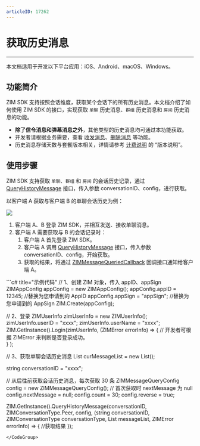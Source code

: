 ```yaml
---
articleID: 17262
---
```



# 获取历史消息

- - -

<Note title="说明">

本文档适用于开发以下平台应用：iOS、Android、macOS、Windows。
</Note>

## 功能简介

ZIM SDK 支持按照会话维度，获取某个会话下的所有历史消息。本文档介绍了如何使用 ZIM SDK 的接口，实现获取 `单聊` 历史消息、`群组` 历史消息和 `房间` 历史消息的功能。

<Note title="说明">

- **除了信令消息和弹幕消息之外**，其他类型的历史消息均可通过本功能获取。
- 开发者请根据业务需要，查看 [收发消息](./Send%20and%20receive%20messages.mdx)、[删除消息](./Delete%20messages.mdx) 等功能。
- 历史消息存储天数与套餐版本相关，详情请参考 [计费说明](./../../Introduction/Pricing.mdx) 的 “版本说明”。
</Note>




## 使用步骤

ZIM SDK 支持获取 `单聊`、`群组` 和 `房间` 的会话历史记录，通过 [QueryHistoryMessage](@QueryHistoryMessage) 接口，传入参数 conversationID、config，进行获取。

以客户端 A 获取与客户端 B 的单聊会话历史为例：

<Frame width="512" height="auto" caption=""><img src="https://storage.zego.im/sdk-doc/Pics/ZIM/Common/queryHistoryMessage.png" /></Frame>

1. 客户端 A、B 登录 ZIM SDK，并相互发送、接收单聊消息。
2. 客户端 A 需要获取与 B 的会话记录时：
    1. 客户端 A 首先登录 ZIM SDK。
    2. 客户端 A 调用 [QueryHistoryMessage](@QueryHistoryMessage) 接口，传入参数 conversationID、config，开始获取。
    3. 获取的结果，将通过 [ZIMMessageQueriedCallback](@ZIMMessageQueriedCallback) 回调接口通知给客户端 A。



<CodeGroup>
```c# title="示例代码"
// 1、创建 ZIM 对象，传入 appID、appSign
ZIMAppConfig appConfig = new ZIMAppConfig();
appConfig.appID = 12345;  //替换为您申请到的 AppID
appConfig.appSign = "appSign";   //替换为您申请到的 AppSign
ZIM.Create(appConfig);


// 2、登录
ZIMUserInfo zimUserInfo = new ZIMUserInfo();
zimUserInfo.userID = "xxxx";
zimUserInfo.userName = "xxxx";
ZIM.GetInstance().Login(zimUserInfo, (ZIMError errorInfo) =>
{
    // 开发者可根据 ZIMError 来判断是否登录成功。          
}
);


// 3、获取单聊会话历史消息
List<ZIMMessage> curMessageList = new List<ZIMMessage>();

string conversationID = "xxxx";

// 从后往前获取会话历史消息，每次获取 30 条
ZIMMessageQueryConfig config = new ZIMMessageQueryConfig();
// 首次获取时 nextMessage 为 null
config.nextMessage = null;
config.count = 30;
config.reverse = true;

ZIM.GetInstance().QueryHistoryMessage(conversationID, ZIMConversationType.Peer, config, (string conversationID, ZIMConversationType conversationType,
List<ZIMMessage> messageList, ZIMError errorInfo) =>
{
//获取结果
});
```
</CodeGroup>